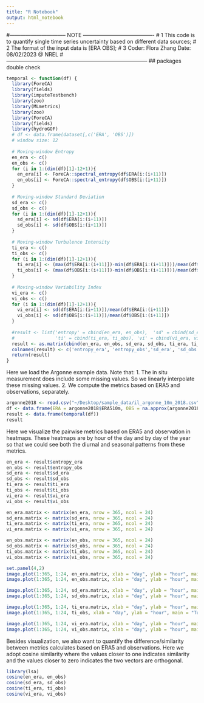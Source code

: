 ```yaml
---
title: "R Notebook"
output: html_notebook
---
```


#--------------------------------  NOTE  ----------------------------------------
# 1 This code is to quantify single time series uncertainty based on different data sources;
# 2 The format of the input data is [ERA OBS];
# 3 Coder: Flora Zhang         Date: 08/02/2023       @ NREL
#--------------------------------------------------------------------------------
## packages double check

```r
temporal <- function(df) {
  library(ForeCA)
  library(fields)
  library(imputeTestbench)
  library(zoo)
  library(MLmetrics)
  library(zoo)
  library(ForeCA)
  library(fields)
  library(hydroGOF)
  # df <- data.frame(dataset[,c('ERA', 'OBS')])
  # window size: 12
  
  # Moving-window Entropy
  en_era <- c()
  en_obs <- c()
  for (i in 1:(dim(df)[1]-12+1)){
    en_era[i] <- ForeCA::spectral_entropy(df$ERA[i:(i+11)])
    en_obs[i] <- ForeCA::spectral_entropy(df$OBS[i:(i+11)])
  } 
  
  # Moving-window Standard Deviation
  sd_era <- c()
  sd_obs <- c()
  for (i in 1:(dim(df)[1]-12+1)){
    sd_era[i] <- sd(df$ERA[i:(i+11)])
    sd_obs[i] <- sd(df$OBS[i:(i+11)])
  } 
  
  # Moving-window Turbulence Intensity
  ti_era <- c()
  ti_obs <- c()
  for (i in 1:(dim(df)[1]-12+1)){
    ti_era[i] <- (max(df$ERA[i:(i+11)])-min(df$ERA[i:(i+11)]))/mean(df$ERA[i:(i+11)])
    ti_obs[i] <- (max(df$OBS[i:(i+11)])-min(df$OBS[i:(i+11)]))/mean(df$OBS[i:(i+11)])
  } 
  
  # Moving-window Variability Index
  vi_era <- c()
  vi_obs <- c()
  for (i in 1:(dim(df)[1]-12+1)){
    vi_era[i] <- sd(df$ERA[i:(i+11)])/mean(df$ERA[i:(i+11)])
    vi_obs[i] <- sd(df$OBS[i:(i+11)])/mean(df$OBS[i:(i+11)])
  } 
  
  #result <- list('entropy' = cbind(en_era, en_obs),  'sd' = cbind(sd_era, sd_obs), 
  #               'ti' = cbind(ti_era, ti_obs), 'vi' = cbind(vi_era, vi_obs))
  result <- as.matrix(cbind(en_era, en_obs, sd_era, sd_obs, ti_era, ti_obs,vi_era, vi_obs))
  colnames(result) <- c('entropy_era', 'entropy_obs','sd_era', 'sd_obs','ti_era','ti_obs','vi_era', 'vi_obs')
  return(result)
}
```

Here we load the Argonne example data. Note that:
1. The in situ measurement does include some missing values. So we linearly interpolate these missing values. 
2. We compute the metrics based on ERA5 and observations, separately. 
```r
argonne2018 <- read.csv("~/Desktop/sample_data/il_argonne_10m_2018.csv")
df <- data.frame(ERA = argonne2018$ERA510m, OBS = na.approx(argonne2018$Obs10m))
result <- data.frame(temporal(df))
result
```

Here we visualize the pairwise metrics based on ERA5 and observation in heatmaps. These heatmaps are by hour of the day and by day of the year so that we could see both the diurnal and seasonal patterns from these metrics.  
```r
en_era <- result$entropy_era
en_obs <- result$entropy_obs
sd_era <- result$sd_era
sd_obs <- result$sd_obs
ti_era <- result$ti_era
ti_obs <- result$ti_obs
vi_era <- result$vi_era
vi_obs <- result$vi_obs

en_era.matrix <- matrix(en_era, nrow = 365, ncol = 24)
sd_era.matrix <- matrix(sd_era, nrow = 365, ncol = 24)
ti_era.matrix <- matrix(ti_era, nrow = 365, ncol = 24)
vi_era.matrix <- matrix(vi_era, nrow = 365, ncol = 24)

en_obs.matrix <- matrix(en_obs, nrow = 365, ncol = 24)
sd_obs.matrix <- matrix(sd_obs, nrow = 365, ncol = 24)
ti_obs.matrix <- matrix(ti_obs, nrow = 365, ncol = 24)
vi_obs.matrix <- matrix(vi_obs, nrow = 365, ncol = 24)

set.panel(4,2)
image.plot(1:365, 1:24, en_era.matrix, xlab = "day", ylab = "hour", main = "Entropy")
image.plot(1:365, 1:24, en_obs.matrix, xlab = "day", ylab = "hour", main = "Entropy")

image.plot(1:365, 1:24, sd_era.matrix, xlab = "day", ylab = "hour", main = "Standard Deviation")
image.plot(1:365, 1:24, sd_obs.matrix, xlab = "day", ylab = "hour", main = "Standard Deviation")

image.plot(1:365, 1:24, ti_era.matrix, xlab = "day", ylab = "hour", main = "Turbulence Intensity")
image.plot(1:365, 1:24, ti_obs, xlab = "day", ylab = "hour", main = "Turbulence Intensity")

image.plot(1:365, 1:24, vi_era.matrix, xlab = "day", ylab = "hour", main = "Variability Index")
image.plot(1:365, 1:24, vi_obs.matrix, xlab = "day", ylab = "hour", main = "Variability Index")
```
Besides visualization, we also want to quantify the difference/similarity between metrics calculates based on ERA5 and observations. Here we adopt cosine similarity where the values closer to one indicates similarity and the values closer to zero indicates the two vectors are orthogonal. 
```r
library(lsa)
cosine(en_era, en_obs)
cosine(sd_era, sd_obs)
cosine(ti_era, ti_obs)
cosine(vi_era, vi_obs)
```